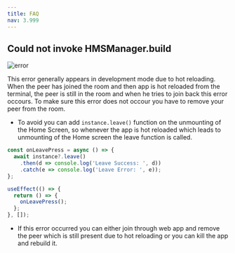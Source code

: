 ```yaml
---
title: FAQ
nav: 3.999
---
```


## Could not invoke HMSManager.build

![error](https://user-images.githubusercontent.com/56931905/174788439-53a39a54-847e-46f7-9104-7524b1547992.jpg)

This error generally appears in development mode due to hot reloading. When the peer has joined the room and then app is hot reloaded from the terminal, the peer is still in the room and when he tries to join back this error occours. To make sure this error does not occour you have to remove your peer from the room. 
* To avoid you can add `instance.leave()` function on the unmounting of the Home Screen, so whenever the app is hot reloaded which leads to unmounting of the Home screen the leave function is called.
```js
const onLeavePress = async () => {
  await instance?.leave()
    .then(d => console.log('Leave Success: ', d))
    .catch(e => console.log('Leave Error: ', e));
};

useEffect(() => {
  return () => {
    onLeavePress();
  };
}, []);
```
* If this error occurred you can either join through web app and remove the peer which is still present due to hot reloading or you can kill the app and rebuild it.
